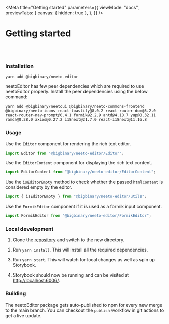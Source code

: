 
<Meta
  title="Getting started"
  parameters={{
    viewMode: "docs",
    previewTabs: {
      canvas: { hidden: true },
    },
  }}
/>

# Getting started

<br />
<br />

### **Installation**

<div className="sbdocs-install-code">

```
yarn add @bigbinary/neeto-editor
```

</div>

neetoEditor has few peer dependencies which are required to use neetoEditor properly. Install the peer dependencies using the below command:

<div className="sbdocs-install-code">

```
yarn add @bigbinary/neetoui @bigbinary/neeto-commons-frontend @bigbinary/neeto-icons react-toastify@8.0.2 react-router-dom@5.2.0 react-router-nav-prompt@0.4.1 formik@2.2.9 antd@4.18.7 yup@0.32.11 ramda@0.28.0 axios@0.27.2 i18next@21.7.0 react-i18next@11.16.8
```

</div>

### **Usage**

Use the `Editor` component for rendering the rich text editor.

```jsx
import Editor from "@bigbinary/neeto-editor/Editor";
```

Use the `EditorContent` component for displaying the rich text content.

```jsx
import EditorContent from "@bigbinary/neeto-editor/EditorContent";
```

Use the `isEditorEmpty` method to check whether the passed `htmlContent` is
considered empty by the editor.

```jsx
import { isEditorEmpty } from "@bigbinary/neeto-editor/utils";
```

Use the `FormikEditor` component if it is used as a formik input component.

```jsx
import FormikEditor from "@bigbinary/neeto-editor/FormikEditor";
```

### **Local development**

1. Clone the [repository](https://github.com/bigbinary/neeto-editor) and switch
   to the new directory.

2. Run `yarn install`. This will install all the required dependencies.

3. Run `yarn start`. This will watch for local changes as well as spin up
   Storybook.

4. Storybook should now be running and can be visited at
   [http://localhost:6006/](http://localhost:6006/).

### **Building**

The neetoEditor package gets auto-published to npm for every new merge to the
main branch. You can checkout the `publish` workflow in git actions to get a
live update.
